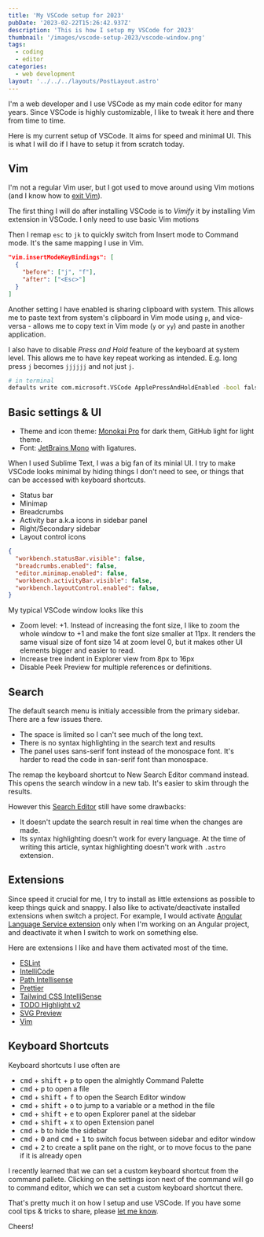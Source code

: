 ```yaml
---
title: 'My VSCode setup for 2023'
pubDate: '2023-02-22T15:26:42.937Z'
description: 'This is how I setup my VSCode for 2023'
thumbnail: '/images/vscode-setup-2023/vscode-window.png'
tags:
  - coding
  - editor
categories:
  - web development
layout: '../../../layouts/PostLayout.astro'
---
```


I'm a web developer and I use VSCode as my main code editor for many years.
Since VSCode is highly customizable,
I like to tweak it here and there from time to time.

Here is my current setup of VSCode. It aims for speed and minimal UI.
This is what I will do if I have to setup it from scratch today.

## Vim

I'm not a regular Vim user, but I got used to move around using Vim motions
(and I know how to [exit Vim](https://stackoverflow.com/questions/11828270/how-do-i-exit-vim)).

The first thing I will do after installing VSCode is to _Vimify_ it by installing Vim extension in VSCode.
I only need to use basic Vim motions

<Picture src="/images/vscode-setup-2023/vscodevim.png"
  alt="Vim extension for VSCode Github page"
  width="894" height="418"/>

Then I remap `esc` to `jk` to quickly switch from Insert mode to Command mode.
It's the same mapping I use in Vim.

```json
"vim.insertModeKeyBindings": [
  {
    "before": ["j", "f"],
    "after": ["<Esc>"]
  }
]
```

Another setting I have enabled is sharing clipboard with system.
This allows me to paste text from system's clipboard in Vim mode using `p`,
and vice-versa - allows me to copy text in Vim mode (`y` or `yy`) and paste in another application.

<Picture src="/images/vscode-setup-2023/vim-system-clipboard.png"
  alt="Vim mode's settings to share clipboard with system"
  width="543" height="282"/>

I also have to disable _Press and Hold_ feature of the keyboard at system level.
This allows me to have key repeat working as intended. E.g. long press `j` becomes `jjjjjj` and not just `j`.

```bash
# in terminal
defaults write com.microsoft.VSCode ApplePressAndHoldEnabled -bool false
```

## Basic settings & UI

- Theme and icon theme: [Monokai Pro](https://monokai.pro/vscode) for dark them, GitHub light for light theme.
- Font: [JetBrains Mono](https://www.jetbrains.com/lp/mono/) with ligatures.

When I used Sublime Text, I was a big fan of its minial UI.
I try to make VSCode looks minimal by hiding things I don't need to see,
or things that can be accessed with keyboard shortcuts.

- Status bar
- Minimap
- Breadcrumbs
- Activity bar a.k.a icons in sidebar panel
- Right/Secondary sidebar
- Layout control icons

```json
{
  "workbench.statusBar.visible": false,
  "breadcrumbs.enabled": false,
  "editor.minimap.enabled": false,
  "workbench.activityBar.visible": false,
  "workbench.layoutControl.enabled": false,
}
```
My typical VSCode window looks like this

<Picture src="/images/vscode-setup-2023/vscode-window.png"
  alt="my VSCode window"
  width="1928" height="1518"/>


- Zoom level: +1. Instead of increasing the font size, I like to zoom the whole window to +1 and make the font size smaller at 11px. It renders the same visual size of font size 14 at zoom level 0, but it makes other UI elements bigger and easier to read.
- Increase tree indent in Explorer view from 8px to 16px
- Disable Peek Preview for multiple references or definitions.


## Search

The default search menu is initialy accessible from the primary sidebar.
There are a few issues there.

- The space is limited so I can't see much of the long text.
- There is no syntax highlighting in the search text and results
- The panel uses sans-serif font instead of the monospace font. It's harder to read the code in san-serif font than monospace.

<Picture src="/images/vscode-setup-2023/built-in-search.png"
  alt="VSCode's default search" caption="VSCode's default global search"
  width="809" height="466"/>

The remap the keyboard shortcut to New Search Editor command instead. This opens the search window in a new tab.
It's easier to skim through the results.

<Picture src="/images/vscode-setup-2023/search-editor-example.png"
  alt="Search Editor window example" caption="Search Editor window"
  width="976" height="637"/>

However this [Search Editor](https://code.visualstudio.com/docs/editor/codebasics#_search-editor) still have some drawbacks:

- It doesn't update the search result in real time when the changes are made.
- Its syntax highlighting doesn't work for every language. At the time of writing this article, syntax highlighting doesn't work with `.astro` extension.

## Extensions

Since speed it crucial for me, I try to install as little extensions as possible to keep things quick and snappy.
I also like to activate/deactivate installed extensions when switch a project.
For example, I would activate [Angular Language Service extension](https://github.com/angular/vscode-ng-language-service)
only when I'm working on an Angular project,
and deactivate it when I switch to work on something else.

Here are extensions I like and have them activated most of the time.

- [ESLint](https://github.com/Microsoft/vscode-eslint)
- [IntelliCode](https://marketplace.visualstudio.com/items?itemName=VisualStudioExptTeam.vscodeintellicode)
- [Path Intellisense](https://marketplace.visualstudio.com/items?itemName=christian-kohler.path-intellisense)
- [Prettier](https://marketplace.visualstudio.com/items?itemName=esbenp.prettier-vscode)
- [Tailwind CSS IntelliSense](https://marketplace.visualstudio.com/items?itemName=bradlc.vscode-tailwindcss)
- [TODO Highlight v2](https://marketplace.visualstudio.com/items?itemName=jgclark.vscode-todo-highlight)
- [SVG Preview](https://marketplace.visualstudio.com/items?itemName=SimonSiefke.svg-preview)
- [Vim](https://marketplace.visualstudio.com/items?itemName=vscodevim.vim)

## Keyboard Shortcuts

Keyboard shortcuts I use often are

- <kbd>cmd</kbd> + <kbd>shift</kbd> + <kbd>p</kbd> to open the almightly Command Palette
- <kbd>cmd</kbd> + <kbd>p</kbd> to open a file
- <kbd>cmd</kbd> + <kbd>shift</kbd> + <kbd>f</kbd> to open the Search Editor window
- <kbd>cmd</kbd> + <kbd>shift</kbd> + <kbd>o</kbd> to jump to a variable or a method in the file
- <kbd>cmd</kbd> + <kbd>shift</kbd> + <kbd>e</kbd> to open Explorer panel at the sidebar
- <kbd>cmd</kbd> + <kbd>shift</kbd> + <kbd>x</kbd> to open Extension panel
- <kbd>cmd</kbd> + <kbd>b</kbd> to hide the sidebar
- <kbd>cmd</kbd> + <kbd>0</kbd> and <kbd>cmd</kbd> + <kbd>1</kbd> to switch focus between sidebar and editor window
- <kbd>cmd</kbd> + <kbd>2</kbd> to create a split pane on the right, or to move focus to the pane if it is already open

I recently learned that we can set a custom keyboard shortcut from the command pallete.
Clicking on the settings icon next of the command will go to command editor, which we can set a custom keyboard shortcut there.

<Picture src="/images/vscode-setup-2023/configure-shortcut.png"
  alt="configure shortcut menu"
  width="737" height="354"/>

<Picture src="/images/vscode-setup-2023/configure-shortcut-edit.png"
  alt="configure shortcut menu edit window"
  width="976" height="637"/>

That's pretty much it on how I setup and use VSCode.
If you have some cool tips & tricks to share, please [let me know](https://github.com/armno/armno.in.th/issues/new).

Cheers!
